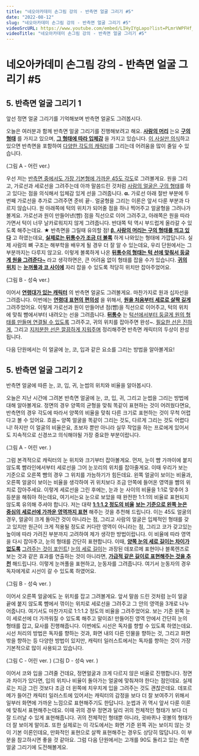 ```yaml
---
title: "네오아카데미 손그림 강의 - 반측면 얼굴 그리기 #5"
date: "2022-08-12"
slug: "네오아카데미 손그림 강의 - 반측면 얼굴 그리기 #5"
videoSrcURL: https://www.youtube.com/embed/LIHyIYgLapo?list=PLmrVWPFHf_oG1Im06PQ7hAGe8cLjRr_b5
videoTitle: "네오아카데미 손그림 강의 - 반측면 얼굴 그리기 #5"
---
```


# 네오아카데미 손그림 강의 - 반측면 얼굴 그리기 #5

## 5. 반측면 얼굴 그리기 1
앞선 정면 얼굴 그리기를 기억해보며 반측면 얼굴도 그려봅시다.

오늘은 여러분과 함께 반측면 얼굴 그리기를 진행해보려고 해요.
**<u>사람의 머리</u>** 는요 **<u>구의 형태</u>** 를 가지고 있으며, **<u>그 형태에 따라 입체감</u>** 을 가지고 있습니다. <u>이 사실만 의식</u>하고 있으면 반측면을 포함하여 <u>다양한 각도의 캐릭터</u>를 그리는데 어려움을 많이 줄일 수 있습니다.

(그림 A - 어린 ver.)

우선 저는 <u>반측면 중에서도 가장 기본형에 가까운 45도 각도</u>로 그려볼게요.
원을 그리고, 가로선과 세로선을 그려주는데 아까 말씀드린 것처럼 <u>사람의 얼굴은 구의 형태</u>를 하고 있다는 점을 의식해서 입체감 있게 선을 그려줍니다. **α.** 가로선 아래 절반 부분에 두 번째 가로선을 추가로 그려주면 준비 끝-.
얼굴형을 그리는 이론은 앞서 다룬 부분과 다르지 않습니다. 원 아래쪽에 턱의 위치가 되어줄 점을 하나 찍어주고 얼굴형을 그려나가 볼게요. 가로선과 원이 만들어낸(뺨) 점을 직선으로 이어 그려주고, 아래쪽은 원을 따라가면서 턱이 너무 날카로워지지 않게 그려줍니다. 반대쪽 턱 역시 부드럽게 올라갈 수 있도록 해주는데요. **★** 반측면을 그릴때  유의할 점! **<u>β. 사람의 머리는 구의 형태를 띄고 있다</u>** 고 하였는데요, **<u>실제로는 뒤통수가 조금 더 볼록</u>** 하게 나와있는 형태에 가깝답니다. 실제 사람의 뼈 구조는 해부학을 배우게 될 경우 더 잘 알 수 있는데요, 우리 단원에서는 그 부분까지는 다루지 않고요. 이렇게 볼록하게 나온 **<u>뒤통수의 형태는 턱 선에 맞춰서 둥글게 원을 그려준다~</u>** 라고 생각하면은, 큰 어려움 없이 형태를 잡을 수가 있습니다. **<u>귀의 위치</u>** 는 **<u>눈꺼풀과 코 사이에</u>** 자리 잡을 수 있도록 적당히 위치만 잡아주었어요.

(그림 B - 성숙 ver.)

이어서 **<u>연령대가 있는 캐릭터</u>** 의 반측면 얼굴도 그려볼게요.
마찬가지로 원과 십자선을 그려줍니다. 이번에는 **<u>연령대 표현의 편의성</u>** 을 위해서, **<u>원을 처음부터 세로로 살짝 길게</u>** 그려주었어요. 이렇게 가로선과 원이 만들어낸 점(뺨)을 직선으로 이어주고, 턱의 위치에 맞춰 뺨에서부터 내려오는 선을 그려줍니다. **<u>뒤통수</u>** 는 <u>턱선에서부터 둥글게 원의 형태를 만들며 연결될 수 있도록</u> 그려주고, 귀의 위치를 잡아주면 완성~. <u>필요한 선은 진하게</u>, 그리고 <u>지저분한 선은 깔끔하게 지워주며</u> 정리해주면 반측면 캐릭터의 두상이 완성됩니다.

다음 단원에서는 이 얼굴에 눈, 코, 입과 같은 요소를 그리는 방법을 알아볼게요!


## 5. 반측면 얼굴 그리기 2
반측면 얼굴에 따른 눈, 코, 입, 귀, 눈썹의 위치와 비율을 알아봅시다.

오늘은 지난 시간에 그려본 반측면 얼굴에 눈, 코, 입, 귀, 그리고 눈썹을 그리는 방법에 대해 알아볼게요.
정면의 경우 양쪽의 균형을 맞춰 똑같이 표현하는 것이 어려웠다면요, 반측면의 경우 각도에 따라서 양쪽의 비율을 맞춰 다른 크기로 표현하는 것이 무척 어렵다고 볼 수 있어요. 흐음~ 양쪽 얼굴을 똑같이 그리는 것도, 다르게 그리는 것도 어렵다니! 하지만 이 얼굴의 비율은요, 초보자 뿐만 아니라 실무 작업을 하는 프로에게 있어서도 지속적으로 신경쓰고 의식해야될 가장 중요한 부분이랍니다.

(그림 A - 어린 ver. )

그럼 본격적으로 캐릭터의 눈 위치와 크기부터 잡아볼게요.
먼저, 눈이 뺨 가까이에 붙지 않도록 뺨라인에서부터 세로선을 그어 눈꼬리의 위치를 잡아줄게요. 이때 우리가 보는 기준으로 오른쪽 뺨의 경우 그 위치를 가늠하기가 힘든데요. 왼쪽 얼굴이 보이는 비율과, 오른쪽 얼굴이 보이는 비율을 생각하여 귀 위치보다 조금 안쪽에 들어온 영역을 뺨의 위치로 잡아주세요. 이렇게 세로선을 그린 후에는, 눈과 눈 사이의 비율을 1:1로 맞추어 3등분을 해줘야 하는데요, 여기서는요 눈으로 보았을 때 완전한 1:1:1의 비율로 표현되지 않도록 유의해 주셔야 합니다. 저는 대략 **<u>1:1:1.2 정도의 비율</u>** **<u>보는 기준으로 왼쪽 눈은 중심의 세로선에 가까운 영역까지 표현</u>** 해주는 것을 추천해 드립니다. 이는 45도 얼굴의 경우, 얼굴이 크게 돌아간 것이 아니라는 점, 그리고 사람의 얼굴은 입체적인 형태를 갖고 있지만 원근이 크게 적용될 정도로 커다란 영역이 아니라는 점, 그리고 코가 갖고있는 높이에 따라 가려진 부분까지 고려하여 제가 생각한 방법이랍니다.
이 비율에 따라 영역을 다시 잡아주고, 눈의 형태를 간단히 표현합니다. 이때, **<u>양쪽 눈의 세로 길이는 차이가 없도록</u>** <u>그려주는 것이 포인트</u>! <u>눈의 세로 길이</u>는 과장된 데포르메 표현이나 블록렌즈로 보는 것과 같은 효과를 연출하는 것이 아니라면, **<u>가급적 같은 길이로 표현해주는 것을 추천</u>** 해드립니다. 이렇게 눈꺼풀을 표현하고, 눈동자를 그려줍니다. 여기서 눈동자의 경우 독자에게로 시선이 갈 수 있도록 하였어요.

(그림 B - 성숙 ver. )

이어서 오른쪽 얼굴에도 눈 위치를 잡고 그려볼게요.
앞서 말씀 드린 것처럼 눈이 얼굴 끝에 붙지 않도록 뺨에서 꺾이는 위치로 세로선을 그려주고 그 안의 영역을 3개로 나누어줍니다. 여기서도 마찬가지로 1:1:1.2 정도의 비율을 그려주었어요. 보는 기준 왼쪽 눈이 세로선에 더 가까워질 수 있도록 해주고 말이죠! 만들어진 영역 안에서 간단히 눈의 형태를 잡고, 묘사를 진행해줍니다. 이번에도 시선은 독자를 향할 수 있도록 하였는데요. 시선 처리의 방법은 독자를 향하는 것과, 화면 내의 다른 인물을 향하는 것, 그리고 화면 밖을 향하는 등 다양한 방법이 있지만, 캐릭터 일러스트에서는 독자를 향하는 것이 가장 기본적으로 많이 사용되고 있습니다.

(그림 C - 어린 ver. ) (그림 D - 성숙 ver. ) 

이어서 코와 입을 그려줄 건데요, 정면얼굴과 크게 다르지 않은 비율로 진행합니다.
정면과 차이가 있다면, 입의 위치나 비율이 돌아가는 얼굴에 맞춰져야 한다는 점인데요. 실제로는 지금 그린 것보다 조금 더 왼쪽에 치우치게 입을 그려주는 것도 괜찮은데요. 데포르메가 들어간 캐릭터 일러스트에 있어서는 캐릭터의 감정을 보다 더 잘 보여주기 위해서 일부러 화면에 가까운 느낌으로 표현해주기도 한답니다.
눈썹과 귀 역시 앞서 다룬 이론에 맞춰서 표현해주는데요.
이때 귀의 경우 정면과 달리 귀의 전체적인 형태가 보다 더 잘 드러날 수 있게 표현해줍니다. 귀의 전체적인 형태뿐 아니라, 귓바퀴나 귓볼의 형태가 더 잘 보이게 말이죠. 또한 실제로는 이 각도에서는 화면 기준 왼쪽 귀는 보이지 않는 것이 기본 이론인데요, 만화적인 표현으로 살짝 표현해주는 경우도 상당히 많답니다. 이 부분을 참고하시면 좋을 것 같아요. 그럼 다음 단원에서는 고개를 90도 돌리고 있는 측면 얼굴 그리기에 도전해볼게요.
